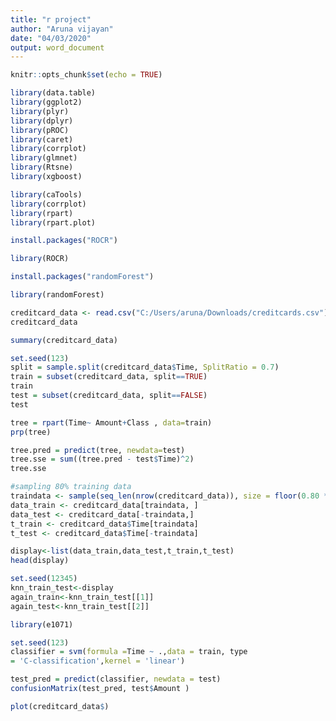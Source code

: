 ---
title: "r project"
author: "Aruna vijayan"
date: "04/03/2020"
output: word_document
---

```{r setup, include=FALSE}
knitr::opts_chunk$set(echo = TRUE)
```

```{r}
library(data.table)
library(ggplot2)
library(plyr)
library(dplyr)
library(pROC)
library(caret)
library(corrplot)
library(glmnet)
library(Rtsne)
library(xgboost)

library(caTools)
library(corrplot)
library(rpart)
library(rpart.plot)

```

```{r}
install.packages("ROCR")
```

```{r}
library(ROCR) 
```

```{r}
install.packages("randomForest")
```

```{r}
library(randomForest)
```


```{r}
creditcard_data <- read.csv("C:/Users/aruna/Downloads/creditcards.csv")
creditcard_data
```

```{r}
summary(creditcard_data)
```

```{r}
set.seed(123)
split = sample.split(creditcard_data$Time, SplitRatio = 0.7)
train = subset(creditcard_data, split==TRUE)
train
test = subset(creditcard_data, split==FALSE)
test
```

```{r}
tree = rpart(Time~ Amount+Class , data=train)
prp(tree)
```

```{r}
tree.pred = predict(tree, newdata=test)
tree.sse = sum((tree.pred - test$Time)^2)
tree.sse
```

```{r}
#sampling 80% training data
traindata <- sample(seq_len(nrow(creditcard_data)), size = floor(0.80 * nrow(creditcard_data)))
data_train <- creditcard_data[traindata, ]
data_test <- creditcard_data[-traindata,]
t_train <- creditcard_data$Time[traindata]
t_test <- creditcard_data$Time[-traindata]
```

```{r}
display<-list(data_train,data_test,t_train,t_test)
head(display)
```

```{r}
set.seed(12345)
knn_train_test<-display
again_train<-knn_train_test[[1]]
again_test<-knn_train_test[[2]]


```

```{r}
library(e1071)
```


```{r}
set.seed(123)
classifier = svm(formula =Time ~ .,data = train, type
= 'C-classification',kernel = 'linear')
```

```{r}
test_pred = predict(classifier, newdata = test)
confusionMatrix(test_pred, test$Amount )
```

```{r}
plot(creditcard_data$)
```

